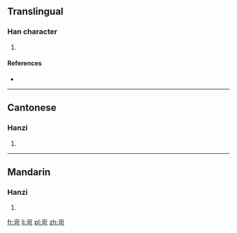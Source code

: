 ==Translingual==

===Han character===
{{Han char|rn=46|rad=山|as=05|sn=8|four=2262<sub>1</sub>|canj=山一弓口 (UMNR)}}

# {{defn|Han|sort=山05}}

====References====
* {{Han ref|kx=0309.020|dkj=07968|dj=0608.290|hdz=10765.200|uh=5CA2|ud=23714|bh=CC65|bd=52325}}

----

==Cantonese==

===Hanzi===
{{yue-hanzi|jyut=|y=ho2}}

# {{defn|Cantonese|sort=山05}}

----

==Mandarin==

===Hanzi===
{{cmn-hanzi|pin=[[kě]] ([[ke3]])|wg=k'o<sup>3</sup>}}

# {{defn|Mandarin|sort=山05}}

[[fr:岢]]
[[li:岢]]
[[pl:岢]]
[[zh:岢]]